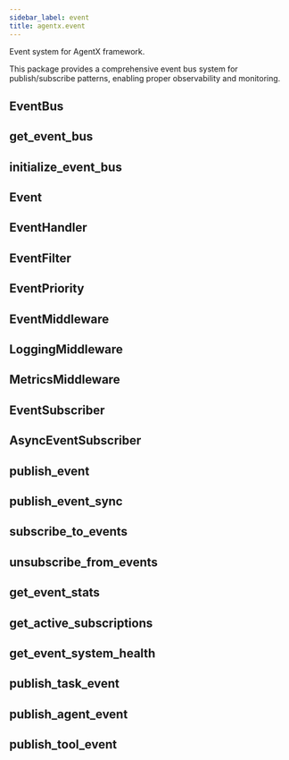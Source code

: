 ```yaml
---
sidebar_label: event
title: agentx.event
---
```


Event system for AgentX framework.

This package provides a comprehensive event bus system for publish/subscribe
patterns, enabling proper observability and monitoring.

## EventBus

## get\_event\_bus

## initialize\_event\_bus

## Event

## EventHandler

## EventFilter

## EventPriority

## EventMiddleware

## LoggingMiddleware

## MetricsMiddleware

## EventSubscriber

## AsyncEventSubscriber

## publish\_event

## publish\_event\_sync

## subscribe\_to\_events

## unsubscribe\_from\_events

## get\_event\_stats

## get\_active\_subscriptions

## get\_event\_system\_health

## publish\_task\_event

## publish\_agent\_event

## publish\_tool\_event

